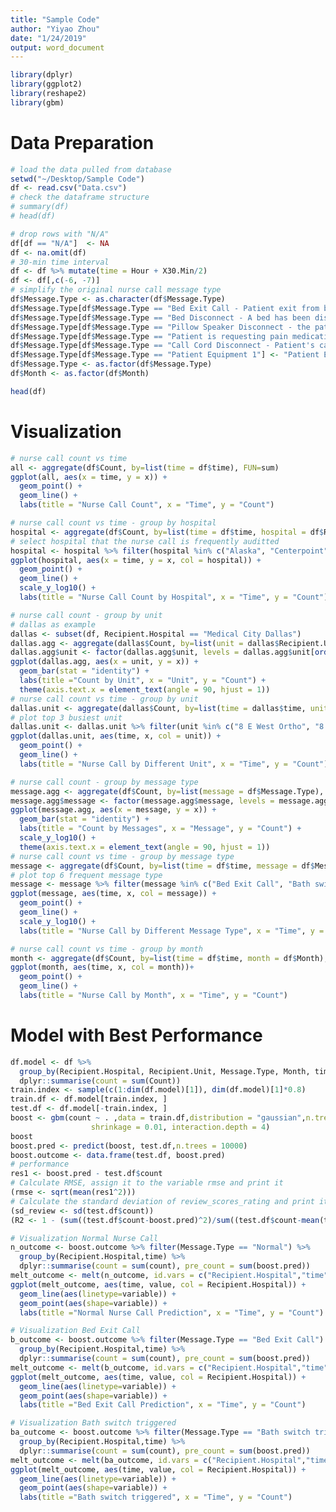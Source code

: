 ```yaml
---
title: "Sample Code"
author: "Yiyao Zhou"
date: "1/24/2019"
output: word_document
---
```


```r
library(dplyr)
library(ggplot2)
library(reshape2)
library(gbm)
```

# Data Preparation
```r
# load the data pulled from database
setwd("~/Desktop/Sample Code")
df <- read.csv("Data.csv")
# check the dataframe structure
# summary(df)
# head(df)

# drop rows with "N/A"
df[df == "N/A"]  <- NA
df <- na.omit(df)
# 30-min time interval
df <- df %>% mutate(time = Hour + X30.Min/2)
df <- df[,c(-6, -7)]
# simplify the original nurse call message type
df$Message.Type <- as.character(df$Message.Type)
df$Message.Type[df$Message.Type == "Bed Exit Call - Patient exit from bed has been detected"] <- "Bed Exit Call"
df$Message.Type[df$Message.Type == "Bed Disconnect - A bed has been disconnected from the system."] <- "Bed Disconnect"
df$Message.Type[df$Message.Type == "Pillow Speaker Disconnect - the patient's pillow speaker has been disconnected from the system."] <- "Pillow Speaker Disconnect"
df$Message.Type[df$Message.Type == "Patient is requesting pain medication."] <- "Request Pain Medication"
df$Message.Type[df$Message.Type == "Call Cord Disconnect - Patient's call cord has been disconnected from the system.  This patient does not have the ability to place a call."] <- "Call Cord Disconnect"
df$Message.Type[df$Message.Type == "Patient Equipment 1"] <- "Patient Equipment"
df$Message.Type <- as.factor(df$Message.Type)
df$Month <- as.factor(df$Month)

head(df)
```

# Visualization
```r
# nurse call count vs time
all <- aggregate(df$Count, by=list(time = df$time), FUN=sum)
ggplot(all, aes(x = time, y = x)) + 
  geom_point() +
  geom_line() +
  labs(title = "Nurse Call Count", x = "Time", y = "Count")

# nurse call count vs time - group by hospital
hospital <- aggregate(df$Count, by=list(time = df$time, hospital = df$Recipient.Hospital), FUN=sum)
# select hospital that the nurse call is frequently auditted
hospital <- hospital %>% filter(hospital %in% c("Alaska", "Centerpoint", "Medical City Dallas", "Menorah"))
ggplot(hospital, aes(x = time, y = x, col = hospital)) + 
  geom_point() +
  geom_line() +
  scale_y_log10() +
  labs(title = "Nurse Call Count by Hospital", x = "Time", y = "Count")

# nurse call count - group by unit
# dallas as example
dallas <- subset(df, Recipient.Hospital == "Medical City Dallas")
dallas.agg <- aggregate(dallas$Count, by=list(unit = dallas$Recipient.Unit), FUN=sum)
dallas.agg$unit <- factor(dallas.agg$unit, levels = dallas.agg$unit[order(dallas.agg$x)])
ggplot(dallas.agg, aes(x = unit, y = x)) + 
  geom_bar(stat = "identity") + 
  labs(title ="Count by Unit", x = "Unit", y = "Count") +
  theme(axis.text.x = element_text(angle = 90, hjust = 1))
# nurse call count vs time - group by unit
dallas.unit <- aggregate(dallas$Count, by=list(time = dallas$time, unit = dallas$Recipient.Unit), FUN=sum)
# plot top 3 busiest unit
dallas.unit <- dallas.unit %>% filter(unit %in% c("8 E West Ortho", "8 E East Neuro", "6 E E/W Progressive Care"))
ggplot(dallas.unit, aes(time, x, col = unit)) +
  geom_point() +
  geom_line() +
  labs(title = "Nurse Call by Different Unit", x = "Time", y = "Count")

# nurse call count - group by message type
message.agg <- aggregate(df$Count, by=list(message = df$Message.Type), FUN=sum)
message.agg$message <- factor(message.agg$message, levels = message.agg$message[order(message.agg$x)])
ggplot(message.agg, aes(x = message, y = x)) + 
  geom_bar(stat = "identity") + 
  labs(title = "Count by Messages", x = "Message", y = "Count") +
  scale_y_log10() +
  theme(axis.text.x = element_text(angle = 90, hjust = 1))
# nurse call count vs time - group by message type
message <- aggregate(df$Count, by=list(time = df$time, message = df$Message.Type), FUN=sum)
# plot top 6 frequent message type
message <- message %>% filter(message %in% c("Bed Exit Call", "Bath switch triggered", "Assistance needed", "Bed Disconnect", "Pillow Speaker Disconnect","Request Pain Medication"))
ggplot(message, aes(time, x, col = message)) +
  geom_point() +
  geom_line() +
  scale_y_log10() +
  labs(title = "Nurse Call by Different Message Type", x = "Time", y = "Count")

# nurse call count vs time - group by month
month <- aggregate(df$Count, by=list(time = df$time, month = df$Month), FUN=sum)
ggplot(month, aes(time, x, col = month))+
  geom_point() + 
  geom_line() +
  labs(title = "Nurse Call by Month", x = "Time", y = "Count")
```

# Model with Best Performance
```r
df.model <- df %>% 
  group_by(Recipient.Hospital, Recipient.Unit, Message.Type, Month, time) %>% 
  dplyr::summarise(count = sum(Count))
train.index <- sample(c(1:dim(df.model)[1]), dim(df.model)[1]*0.8)  
train.df <- df.model[train.index, ]
test.df <- df.model[-train.index, ]
boost <- gbm(count ~ . ,data = train.df,distribution = "gaussian",n.trees = 10000,
                  shrinkage = 0.01, interaction.depth = 4)
boost
boost.pred <- predict(boost, test.df,n.trees = 10000)
boost.outcome <- data.frame(test.df, boost.pred)
# performance
res1 <- boost.pred - test.df$count
# Calculate RMSE, assign it to the variable rmse and print it
(rmse <- sqrt(mean(res1^2)))
# Calculate the standard deviation of review_scores_rating and print it
(sd_review <- sd(test.df$count))
(R2 <- 1 - (sum((test.df$count-boost.pred)^2)/sum((test.df$count-mean(test.df$count))^2)))

# Visualization Normal Nurse Call
n_outcome <- boost.outcome %>% filter(Message.Type == "Normal") %>% 
  group_by(Recipient.Hospital,time) %>% 
  dplyr::summarise(count = sum(count), pre_count = sum(boost.pred))
melt_outcome <- melt(n_outcome, id.vars = c("Recipient.Hospital","time"))
ggplot(melt_outcome, aes(time, value, col = Recipient.Hospital)) +
  geom_line(aes(linetype=variable)) +
  geom_point(aes(shape=variable)) +
  labs(title ="Normal Nurse Call Prediction", x = "Time", y = "Count")

# Visualization Bed Exit Call
b_outcome <- boost.outcome %>% filter(Message.Type == "Bed Exit Call") %>% 
  group_by(Recipient.Hospital,time) %>% 
  dplyr::summarise(count = sum(count), pre_count = sum(boost.pred))
melt_outcome <- melt(b_outcome, id.vars = c("Recipient.Hospital","time"))
ggplot(melt_outcome, aes(time, value, col = Recipient.Hospital)) +
  geom_line(aes(linetype=variable)) +
  geom_point(aes(shape=variable)) +
  labs(title ="Bed Exit Call Prediction", x = "Time", y = "Count")

# Visualization Bath switch triggered
ba_outcome <- boost.outcome %>% filter(Message.Type == "Bath switch triggered") %>% 
  group_by(Recipient.Hospital,time) %>% 
  dplyr::summarise(count = sum(count), pre_count = sum(boost.pred))
melt_outcome <- melt(ba_outcome, id.vars = c("Recipient.Hospital","time"))
ggplot(melt_outcome, aes(time, value, col = Recipient.Hospital)) +
  geom_line(aes(linetype=variable)) +
  geom_point(aes(shape=variable)) +
  labs(title ="Bath switch triggered", x = "Time", y = "Count")
```
